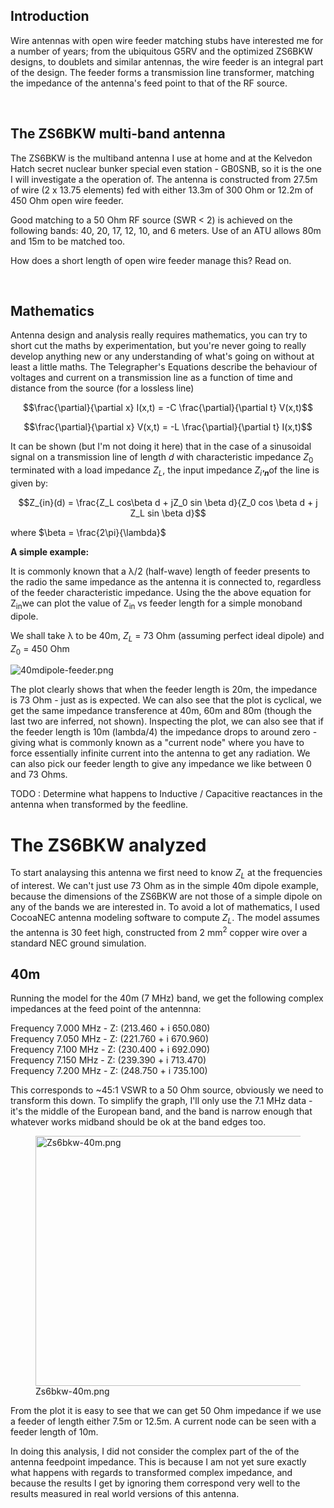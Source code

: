 == Introduction  ==

Wire antennas with open wire feeder matching stubs have interested me for a number of years; from the ubiquitous G5RV and the optimized ZS6BKW designs, to doublets and similar antennas, the wire feeder is an integral part of the design. The feeder forms a transmission line transformer, matching the impedance of the antenna's feed point to that of the RF source. 

<br> 

== The ZS6BKW multi-band antenna  ==

The ZS6BKW is the multiband antenna I use at home and at the Kelvedon Hatch secret nuclear bunker special even station - GB0SNB, so it is the one I will investigate a the operation of. The antenna is constructed from 27.5m of wire (2 x 13.75 elements) fed with either 13.3m of 300 Ohm or 12.2m of 450 Ohm open wire feeder. 

Good matching to a 50 Ohm RF source (SWR &lt; 2) is achieved on the following bands: 40, 20, 17, 12, 10, and 6 meters. Use of an ATU allows 80m and 15m to be matched too. 

How does a short length of open wire feeder manage this? Read on. 

<br>

== Mathematics  ==

Antenna design and analysis really requires mathematics, you can try to short cut the maths by experimentation, but you're never going to really develop anything new or any understanding of what's going on without at least a little maths. The Telegrapher's Equations describe the behaviour of voltages and current on a transmission line as a function of time and distance from the source (for a lossless line) 

:<math>
\frac{\partial}{\partial x} I(x,t) =
-C \frac{\partial}{\partial t} V(x,t)
</math>

:<math>
\frac{\partial}{\partial x} V(x,t) =
-L \frac{\partial}{\partial t} I(x,t)
</math>


It can be shown (but I'm not doing it here) that in the case of a sinusoidal signal on a transmission line of length <span class="texhtml">''d''</span> with characteristic impedance <span class="texhtml">''Z''<sub>0</sub></span> terminated with a load impedance <span class="texhtml">''Z''<sub>''L''</sub></span>, the input impedance <span class="texhtml">''Z''<sub>''i''''n'''''</sub></span>of the line is given by: 

:<math>
Z_{in}(d) = \frac{Z_L cos\beta d + jZ_0 sin \beta d}{Z_0 cos \beta d + j Z_L sin \beta d}
</math>

where <math>\beta = \frac{2\pi}{\lambda}

</math> 

'''A simple example:''' 

It is commonly known that a λ/2 (half-wave) length of feeder presents to the radio the same impedance as the antenna it is connected to, regardless of the feeder characteristic impedance. Using the the above equation for Z<sub>in</sub></span>we can plot the value of Z<sub>in</sub> vs feeder length for a simple monoband dipole.

We shall take λ to be 40m, <span class="texhtml">''Z''<sub>''L''</sub></span> = 73 Ohm (assuming perfect ideal dipole) and <span class="texhtml">''Z''<sub>0</sub></span> = 450 Ohm

 [[Image:40mdipole-feeder.png]]

The plot clearly shows that when the feeder length is 20m, the impedance is 73 Ohm - just as is expected. We can also see that the plot is cyclical, we get the same impedance transference at 40m, 60m and 80m (though the last two are inferred, not shown). Inspecting the plot, we can also see that if the feeder length is 10m (lambda/4) the impedance drops to around zero - giving what is commonly known as a "current node" where you have to force essentially infinite current into the antenna to get any radiation. We can also pick our feeder length to give any impedance we like between 0 and 73 Ohms. 

TODO&nbsp;:&nbsp;Determine what happens to Inductive / Capacitive reactances in the antenna when transformed by the feedline. 

= The ZS6BKW analyzed  =

To start analaysing this antenna we first need to know <span class="texhtml">''Z''<sub>''L''</sub></span> at the frequencies of interest. We can't just use 73 Ohm as in the simple 40m dipole example, because the dimensions of the ZS6BKW are not those of a simple dipole on any of the bands we are interested in. To avoid a lot of mathematics, I used CocoaNEC antenna modeling software to compute <span class="texhtml">''Z''<sub>''L''</sub></span>. The model assumes the antenna is 30 feet high, constructed from 2 mm<sup>2</sup> copper wire over a standard NEC ground simulation. 

== 40m  ==

Running the model for the 40m (7 MHz) band, we get the following complex impedances at the feed point of the antennna: 

Frequency 7.000 MHz - Z: (213.460 + i 650.080)<br>Frequency 7.050 MHz - Z: (221.760 + i 670.960)<br>Frequency 7.100 MHz - Z: (230.400 + i 692.090)<br>Frequency 7.150 MHz - Z: (239.390 + i 713.470)<br>Frequency 7.200 MHz - Z: (248.750 + i 735.100)

This corresponds to ~45:1 VSWR to a 50 Ohm source, obviously we need to transform this down. To simplify the graph, I'll only use the 7.1 MHz data - it's the middle of the European band, and the band is narrow enough that whatever works midband should be ok at the band edges too. 

[[Image:Zs6bkw-40m.png|thumb|left|600x400px]]

From the plot it is easy to see that we can get 50 Ohm impedance if we use a feeder of length either 7.5m or 12.5m. A current node can be seen with a feeder length of 10m.

In doing this analysis, I did not consider the complex part of the of the antenna feedpoint impedance. This is because I am not yet sure exactly what happens with regards to transformed complex impedance, and because the results I get by ignoring them correspond very well to the results measured in real world versions of this antenna.
